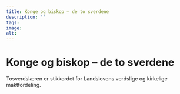 ```yaml
---
title: Konge og biskop – de to sverdene
description: ''
tags:
image: 
alt: 
---
```



# Konge og biskop – de to sverdene

Tosverdslæren er stikkordet for Landslovens verdslige og kirkelige maktfordeling.